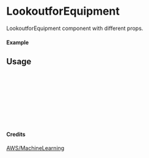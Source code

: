 
<Meta of={LookoutforEquipment} title="AWS/MachineLearning/LookoutforEquipment" />

# LookoutforEquipment

LookoutforEquipment component with different props.

#### Example

<Canvas of={LookoutforEquipment.Primary} />

## Usage

```ts
import { LookoutforEquipment } from "yadl-ui";

const Example = () => {
  return (
      <LookoutforEquipment />
  );
};

export default Example;
```

#### Credits
[AWS/MachineLearning](https://aws-icons.com/)
